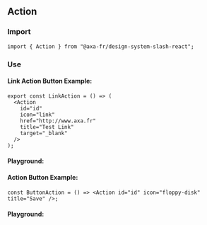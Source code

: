 
<Meta of={ActionStories} />

## Action

### Import

```tsx title="test.js"
import { Action } from "@axa-fr/design-system-slash-react";
```

### Use

#### Link Action Button Example:

```tsx title="test.js"
export const LinkAction = () => (
  <Action
    id="id"
    icon="link"
    href="http://www.axa.fr"
    title="Test Link"
    target="_blank"
  />
);
```

#### Playground:

<Canvas of={ActionStories.Default} />

<Controls of={ActionStories.Default} />

#### Action Button Example:

```tsx title="test.js"
const ButtonAction = () => <Action id="id" icon="floppy-disk" title="Save" />;
```

#### Playground:

<Canvas of={ActionStories.Button} />

<Controls of={ActionStories.Button} />
